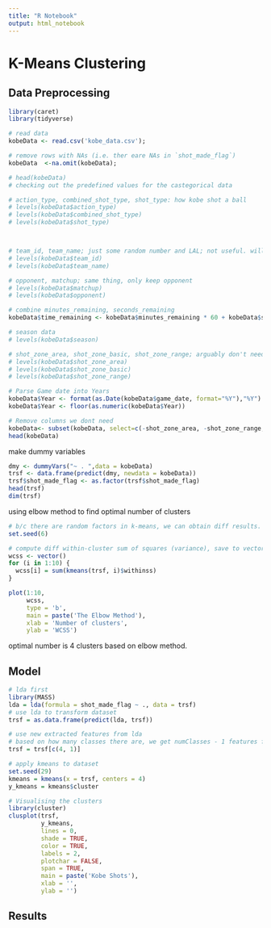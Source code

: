 ```yaml
---
title: "R Notebook"
output: html_notebook
---
```


# K-Means Clustering

## Data Preprocessing

```r
library(caret)
library(tidyverse)

# read data
kobeData <- read.csv('kobe_data.csv');

# remove rows with NAs (i.e. ther eare NAs in `shot_made_flag`)
kobeData  <-na.omit(kobeData);

# head(kobeData)
# checking out the predefined values for the castegorical data

# action_type, combined_shot_type, shot_type: how kobe shot a ball
# levels(kobeData$action_type)
# levels(kobeData$combined_shot_type)
# levels(kobeData$shot_type)



# team_id, team_name; just some random number and LAL; not useful. will omit
# levels(kobeData$team_id)
# levels(kobeData$team_name)

# opponent, matchup; same thing, only keep opponent
# levels(kobeData$matchup)
# levels(kobeData$opponent)

# combine minutes_remaining, seconds_remaining
kobeData$time_remaining <- kobeData$minutes_remaining * 60 + kobeData$seconds_remaining

# season data
# levels(kobeData$season)

# shot_zone_area, shot_zone_basic, shot_zone_range; arguably don't need these because we have lat, long, loc_x, loc_y
# levels(kobeData$shot_zone_area)
# levels(kobeData$shot_zone_basic)
# levels(kobeData$shot_zone_range)

# Parse Game date into Years 
kobeData$Year <- format(as.Date(kobeData$game_date, format="%Y"),"%Y")
kobeData$Year <- floor(as.numeric(kobeData$Year))

# Remove columns we dont need
kobeData<- subset(kobeData, select=c(-shot_zone_area, -shot_zone_range, -shot_zone_basic, -action_type,-game_date,-game_id,-team_id,-team_name,-matchup, -season, -minutes_remaining, -seconds_remaining))
head(kobeData)
```

make dummy variables
```r
dmy <- dummyVars("~ . ",data = kobeData)
trsf <- data.frame(predict(dmy, newdata = kobeData))
trsf$shot_made_flag <- as.factor(trsf$shot_made_flag)
head(trsf)
dim(trsf)
```

using elbow method to find optimal number of clusters
```r
# b/c there are random factors in k-means, we can obtain diff results. therefore, must seed.
set.seed(6)

# compute diff within-cluster sum of squares (variance), save to vector, plot it.
wcss <- vector()
for (i in 1:10) {
  wcss[i] = sum(kmeans(trsf, i)$withinss)
}

plot(1:10,
     wcss,
     type = 'b',
     main = paste('The Elbow Method'),
     xlab = 'Number of clusters',
     ylab = 'WCSS')
```

optimal number is 4 clusters based on elbow method.

## Model

```r
# lda first
library(MASS)
lda = lda(formula = shot_made_flag ~ ., data = trsf)
# use lda to transform dataset
trsf = as.data.frame(predict(lda, trsf))

# use new extracted features from lda 
# based on how many classes there are, we get numClasses - 1 features from lda.
trsf = trsf[c(4, 1)]

# apply kmeans to dataset
set.seed(29)
kmeans = kmeans(x = trsf, centers = 4)
y_kmeans = kmeans$cluster

# Visualising the clusters
library(cluster)
clusplot(trsf,
         y_kmeans,
         lines = 0,
         shade = TRUE,
         color = TRUE,
         labels = 2,
         plotchar = FALSE,
         span = TRUE,
         main = paste('Kobe Shots'),
         xlab = '',
         ylab = '')
```

## Results